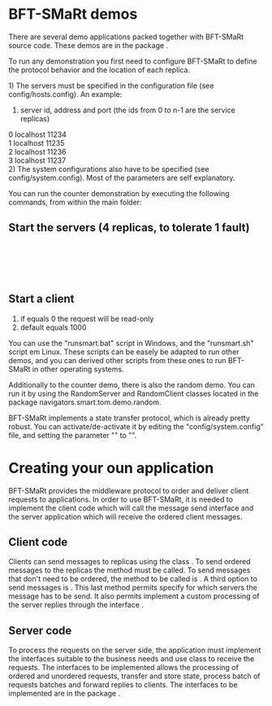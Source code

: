 = BFT-SMaRt demos =

There are several demo applications packed together with BFT-SMaRt source code.
These demos are in the package {{{navigators.smart.tom.demo}}}.

To run any demonstration you first need to configure BFT-SMaRt to define the protocol behavior and the location of each replica.

1) The servers must be specified in the configuration file (see config/hosts.config). An example:

#server id, address and port (the ids from 0 to n-1 are the service replicas)<br />
0 localhost 11234<br />
1 localhost 11235<br /> 
2 localhost 11236<br />
3 localhost 11237<br /> 

2) The system configurations also have to be specified (see config/system.config). Most of the parameters are self explanatory.

You can run the counter demonstration by executing the following commands, from within the main folder:

==Start the servers (4 replicas, to tolerate 1 fault)==

{{{runscripts\smartrun.bat navigators.smart.tom.demo.counter.CounterServer 0}}}<br />
{{{runscripts\smartrun.bat navigators.smart.tom.demo.counter.CounterServer 1}}}<br />
{{{runscripts\smartrun.bat navigators.smart.tom.demo.counter.CounterServer 2}}}<br />
{{{runscripts\smartrun.bat navigators.smart.tom.demo.counter.CounterServer 3}}}<br />

==Start a client==

#if {{{<increment>}}} equals 0 the request will be read-only
#default {{{<number of operations>}}} equals 1000

{{{runscripts\smartrun.bat navigators.smart.tom.demo.counter.CounterClient 1001 <increment> [<number of operations>]}}}

You can use the "runsmart.bat" script in Windows, and the "runsmart.sh" script em Linux. These scripts can be easely be adapted to run other demos, and you can derived other scripts from these ones to run BFT-SMaRt in other operating systems.

Additionally to the counter demo, there is also the random demo. You can run it by using the RandomServer and RandomClient classes located in the package navigators.smart.tom.demo.random.

BFT-SMaRt implements a state transfer protocol, which is already pretty robust. You can activate/de-activate it by editing the "config/system.config" file, and setting the parameter "{{{system.totalordermulticast.state_transfer}}}" to "{{{false}}}".



= Creating your oun application =


BFT-SMaRt provides the middleware protocol to order and deliver client requests to applications. In order to use BFT-SMaRt, it is needed to implement the client code which will call the message send interface and the server application which will receive the ordered client messages.

==Client code==

Clients can send messages to replicas using the class {{{navigators.smart.tom.ServiceProxy}}}. To send ordered messages to the replicas the {{{invokeOrdered()}}} method must be called. To send messages that don't need to be ordered, the method to be called is {{{invokeUnordered()}}}.
A third option to send messages is {{{invokeAsynchronous()}}}. This last method permits specify for which servers the message has to be send. It also permits implement a custom processing of the server replies through the interface {{{navigators.smart.communication.client.ReplyListener}}}.

==Server code==

To process the requests on the server side, the application must implement the interfaces suitable to the business needs and use {{{navigators.smart.tom.ServiceReplica}}} class to receive the requests.
The interfaces to be implemented allows the processing of ordered and unordered requests, transfer and store state, process batch of requests batches and forward replies to clients.
The interfaces to be implemented are in the package {{{navigators.smart.tom.server}}}.